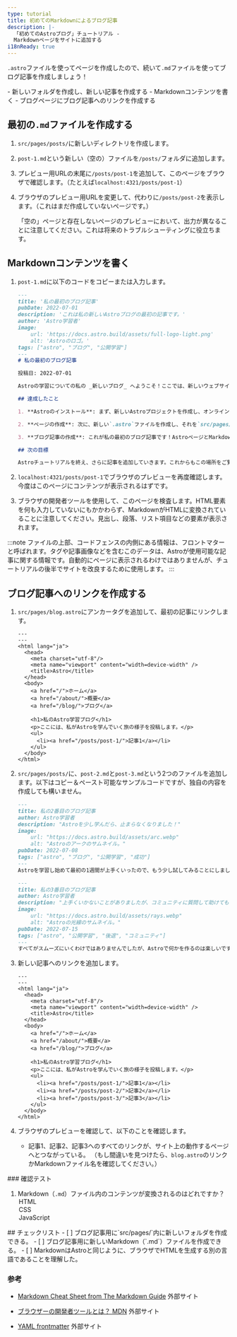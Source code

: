 ```yaml
---
type: tutorial
title: 初めてのMarkdownによるブログ記事
description: |-
  「初めてのAstroブログ」チュートリアル -
  Markdownページをサイトに追加する
i18nReady: true
---
```




`.astro`ファイルを使ってページを作成したので、続いて`.md`ファイルを使ってブログ記事を作成しましょう！

<PreCheck>
  - 新しいフォルダを作成し、新しい記事を作成する
  - Markdownコンテンツを書く
  - ブログページにブログ記事へのリンクを作成する
</PreCheck>

## 最初の`.md`ファイルを作成する

1. `src/pages/posts/`に新しいディレクトリを作成します。

2. `post-1.md`という新しい（空の）ファイルを`/posts/`フォルダに追加します。

3. プレビュー用URLの末尾に`/posts/post-1`を追加して、このページをブラウザで確認します。（たとえば`localhost:4321/posts/post-1`）

4. ブラウザのプレビュー用URLを変更して、代わりに`/posts/post-2`を表示します。（これはまだ作成していないページです。）

    「空の」ページと存在しないページのプレビューにおいて、出力が異なることに注意してください。これは将来のトラブルシューティングに役立ちます。

## Markdownコンテンツを書く

1. `post-1.md`に以下のコードをコピーまたは入力します。

    ```markdown title="src/pages/posts/post-1.md"
    ---
    title: '私の最初のブログ記事'
    pubDate: 2022-07-01
    description: 'これは私の新しいAstroブログの最初の記事です。'
    author: 'Astro学習者'
    image:
        url: 'https://docs.astro.build/assets/full-logo-light.png' 
        alt: 'Astroのロゴ。'
    tags: ["astro", "ブログ", "公開学習"]
    ---
    # 私の最初のブログ記事

    投稿日: 2022-07-01

    Astroの学習についての私の _新しいブログ_ へようこそ！ここでは、新しいウェブサイトを作りながら、私の学習過程を共有します。

    ## 達成したこと

    1. **Astroのインストール**: まず、新しいAstroプロジェクトを作成し、オンラインアカウントを設定しました。

    2. **ページの作成**: 次に、新しい`.astro`ファイルを作成し、それを`src/pages/`フォルダに配置することで、ページを作成する方法を学びました。

    3. **ブログ記事の作成**: これが私の最初のブログ記事です！AstroページとMarkdownの記事があります！

    ## 次の目標

    Astroチュートリアルを終え、さらに記事を追加していきます。これからもこの場所をご覧ください。
    ```

2. `localhost:4321/posts/post-1`でブラウザのプレビューを再度確認します。今度はこのページにコンテンツが表示されるはずです。

3. ブラウザの開発者ツールを使用して、このページを検査します。HTML要素を何も入力していないにもかかわらず、MarkdownがHTMLに変換されていることに注意してください。見出し、段落、リスト項目などの要素が表示されます。

:::note
ファイルの上部、コードフェンスの内側にある情報は、フロントマターと呼ばれます。タグや記事画像などを含むこのデータは、Astroが使用可能な記事に関する情報です。自動的にページに表示されるわけではありませんが、チュートリアルの後半でサイトを改良するために使用します。
:::

## ブログ記事へのリンクを作成する

1. `src/pages/blog.astro`にアンカータグを追加して、最初の記事にリンクします。
    ```astro title="src/pages/blog.astro" ins={16-18}
    ---
    ---
    <html lang="ja">
      <head>
        <meta charset="utf-8"/>
        <meta name="viewport" content="width=device-width" />
        <title>Astro</title>
      </head>
      <body>
        <a href="/">ホーム</a>
        <a href="/about/">概要</a>
        <a href="/blog/">ブログ</a>

        <h1>私のAstro学習ブログ</h1>
        <p>ここには、私がAstroを学んでいく旅の様子を投稿します。</p>
        <ul>
          <li><a href="/posts/post-1/">記事1</a></li>
        </ul>
      </body>
    </html>
    ```

2. `src/pages/posts/`に、`post-2.md`と`post-3.md`という2つのファイルを追加します。以下はコピー＆ペースト可能なサンプルコードですが、独自の内容を作成しても構いません。

    ```md title="src/pages/posts/post-2.md"
    ---
    title: 私の2番目のブログ記事
    author: Astro学習者
    description: "Astroを少し学んだら、止まらなくなりました！"
    image: 
        url: "https://docs.astro.build/assets/arc.webp"
        alt: "Astroのアークのサムネイル。"
    pubDate: 2022-07-08
    tags: ["astro", "ブログ", "公開学習", "成功"]
    ---
    Astroを学習し始めて最初の1週間が上手くいったので、もう少し試してみることにしました。小さなコンポーネントを書いてメモリーからインポートしました！
    ```

    ```md title="src/pages/posts/post-3.md"
    ---
    title: 私の3番目のブログ記事
    author: Astro学習者
    description: "上手くいかないことがありましたが、コミュニティに質問して助けてもらいました！"
    image: 
        url: "https://docs.astro.build/assets/rays.webp"
        alt: "Astroの光線のサムネイル。"
    pubDate: 2022-07-15
    tags: ["astro", "公開学習", "後退", "コミュニティ"]
    ---
    すべてがスムーズにいくわけではありませんでしたが、Astroで何かを作るのは楽しいです。そして、[Discordコミュニティ](https://astro.build/chat)は本当にフレンドリーで助けになります！
    ```

3. 新しい記事へのリンクを追加します。

    ```astro title="src/pages/blog.astro" ins={18-19}
    ---
    ---
    <html lang="ja">
      <head>
        <meta charset="utf-8"/>
        <meta name="viewport" content="width=device-width" />
        <title>Astro</title>
      </head>
      <body>
        <a href="/">ホーム</a>
        <a href="/about/">概要</a>
        <a href="/blog/">ブログ</a>

        <h1>私のAstro学習ブログ</h1>
        <p>ここには、私がAstroを学んでいく旅の様子を投稿します。</p>
        <ul>
          <li><a href="/posts/post-1/">記事1</a></li>
          <li><a href="/posts/post-2/">記事2</a></li>
          <li><a href="/posts/post-3/">記事3</a></li>
        </ul>
      </body>
    </html>
    ```

4. ブラウザのプレビューを確認して、以下のことを確認します。

    - 記事1、記事2、記事3へのすべてのリンクが、サイト上の動作するページへとつながっている。 （もし間違いを見つけたら、`blog.astro`のリンクかMarkdownファイル名を確認してください。）



<Box icon="question-mark">
### 確認テスト

1. Markdown（`.md`）ファイル内のコンテンツが変換されるのはどれですか？
    <MultipleChoice>
        <Option isCorrect>HTML</Option>
        <Option>CSS</Option>
        <Option>JavaScript</Option>
    </MultipleChoice>
</Box>

<Box icon="check-list">
## チェックリスト

<Checklist>
- [ ] ブログ記事用に`src/pages/`内に新しいフォルダを作成できる。
- [ ] ブログ記事用に新しいMarkdown（`.md`）ファイルを作成できる。
- [ ] MarkdownはAstroと同じように、ブラウザでHTMLを生成する別の言語であることを理解した。
</Checklist>
</Box>

### 参考

- [Markdown Cheat Sheet from The Markdown Guide](https://www.markdownguide.org/cheat-sheet/)  <Badge>外部サイト</Badge>

- [ブラウザーの開発者ツールとは？ MDN](https://developer.mozilla.org/ja/docs/Learn/Common_questions/Tools_and_setup/What_are_browser_developer_tools)  <Badge>外部サイト</Badge>

- [YAML frontmatter](https://assemble.io/docs/YAML-front-matter.html)  <Badge>外部サイト</Badge>
